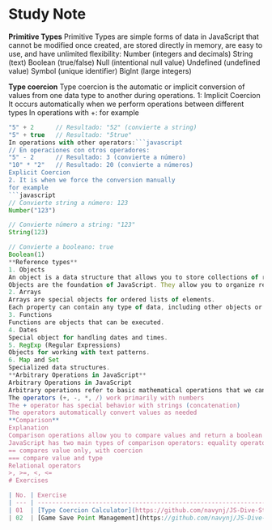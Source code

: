 # Study Note
**Primitive Types**
Primitive Types are simple forms of data in JavaScript that cannot be modified once created, are stored directly in memory, are easy to use, and have unlimited flexibility:
Number (integers and decimals)
String (text)
Boolean (true/false)
Null (intentional null value)
Undefined (undefined value)
Symbol (unique identifier)
BigInt (large integers)

**Type coercion**
Type coercion is the automatic or implicit conversion of values ​​from one data type to another during operations.
1: Implicit Coercion
It occurs automatically when we perform operations between different types
In operations with +:
for example
```javascript
"5" + 2      // Resultado: "52" (convierte a string)
"5" + true   // Resultado: "5true"
In operations with other operators:```javascript
// En operaciones con otros operadores:
"5" - 2      // Resultado: 3 (convierte a número)
"10" * "2"   // Resultado: 20 (convierte a números)
Explicit Coercion
2. It is when we force the conversion manually
for example
```javascript
// Convierte string a número: 123
Number("123")

// Convierte número a string: "123"
String(123)

// Convierte a booleano: true
Boolean(1)
**Reference types**
1. Objects
An object is a data structure that allows you to store collections of related data.
Objects are the foundation of JavaScript. They allow you to organize related data into a single structure.
2. Arrays
Arrays are special objects for ordered lists of elements.
Each property can contain any type of data, including other objects or functions.
3. Functions
Functions are objects that can be executed.
4. Dates
Special object for handling dates and times.
5. RegExp (Regular Expressions)
Objects for working with text patterns.
6. Map and Set
Specialized data structures.
**Arbitrary Operations in JavaScript**
Arbitrary Operations in JavaScript
Arbitrary operations refer to basic mathematical operations that we can perform on values.
The operators (+, -, *, /) work primarily with numbers
The + operator has special behavior with strings (concatenation)
The operators automatically convert values ​​as needed
**Comparison**
Explanation
Comparison operations allow you to compare values ​​and return a boolean result (true or false).
JavaScript has two main types of comparison operators: equality operators (== and ===) and relational operators (>, <, >=, <=).
== compares value only, with coercion
=== compare value and type
Relational operators
>, >=, <, <=
# Exercises

| No. | Exercise                                                                                                                        | PR  |
| --- | ------------------------------------------------------------------------------------------------------------------------------- | --- |
| 01  | [Type Coercion Calculator](https://github.com/navynj/JS-Dive-Study/blob/main/public/guideline/chap01/1_values/exercise01.mdx)   | #   |
| 02  | [Game Save Point Management](https://github.com/navynj/JS-Dive-Study/blob/main/public/guideline/chap01/1_values/exercise02.mdx) | #   |
